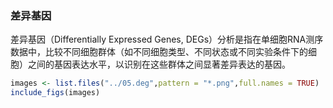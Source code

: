 ### 差异基因

差异基因（Differentially Expressed Genes, DEGs）分析是指在单细胞RNA测序数据中，比较不同细胞群体（如不同细胞类型、不同状态或不同实验条件下的细胞）之间的基因表达水平，以识别在这些群体之间显著差异表达的基因。

```r
images <- list.files("../05.deg",pattern = "*.png",full.names = TRUE)
include_figs(images)
```
